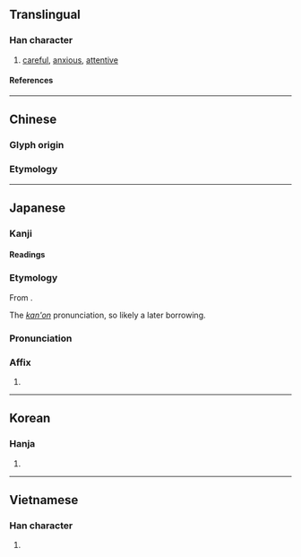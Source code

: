 {{also|殷}}
{{character info/new}}
==Translingual==

===Han character===
{{Han char|rn=61|rad=心|as=10|sn=14|four=77334|canj=HEP|ids=⿱殷心}}

# [[careful]], [[anxious]], [[attentive]]

====References====
{{Han ref|kx=0397.230|dkj=11045|dj=0736.160|hdz=42334.060|uh=6147}}

----

==Chinese==

===Glyph origin===
{{Han etym}}

===Etymology===
{{zh-see|殷|v|hospitality}}

----

==Japanese==

===Kanji===
{{ja-kanji|grade=|rs=心10}}

====Readings====
{{ja-readings
|on=いん
|kun=いた-む, ねんご-ろ
}}

===Etymology===
{{ja-kanjitab|いん|yomi=kanon}}
From {{der|ja|ltc|sort=いん|-}} {{ltc-l|慇}}.

The ''[[漢音#Japanese|kan'on]]'' pronunciation, so likely a later borrowing.

===Pronunciation===
{{ja-pron|いん|y=kanon}}

===Affix===
{{ja-pos|affix|いん}}

# {{only used in|慇懃|tr=ingin|lang=ja||[[courteous]]; [[intimate]]}}

----

==Korean==

===Hanja===
{{ko-hanja|은}}

# {{defn|lang=ko|sort=心10}}

----

==Vietnamese==

===Han character===
{{vi-readings|rs=心10|reading=ân}}

# {{defn|lang=vi|sort=心10}}
